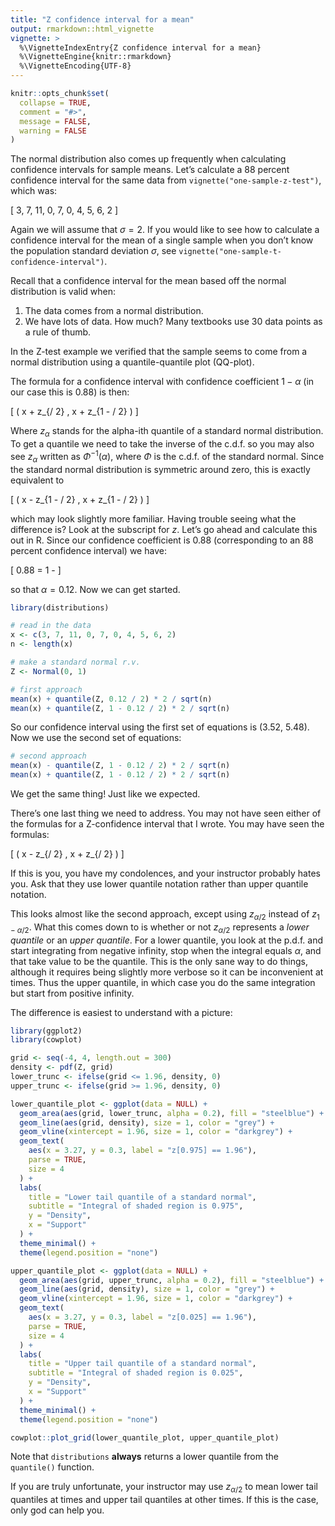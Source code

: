 ```yaml
---
title: "Z confidence interval for a mean"
output: rmarkdown::html_vignette
vignette: >
  %\VignetteIndexEntry{Z confidence interval for a mean}
  %\VignetteEngine{knitr::rmarkdown}
  %\VignetteEncoding{UTF-8}
---
```


```r
knitr::opts_chunk$set(
  collapse = TRUE,
  comment = "#>",
  message = FALSE,
  warning = FALSE
)
```

The normal distribution also comes up frequently when calculating confidence intervals for sample means. Let's calculate a 88 percent confidence interval for the same data from `vignette("one-sample-z-test")`, which was:

\[
  3, 7, 11, 0, 7, 0, 4, 5, 6, 2
\]

Again we will assume that $\sigma = 2$. If you would like to see how to calculate a confidence interval for the mean of a single sample when you don't know the population standard deviation $\sigma$, see `vignette("one-sample-t-confidence-interval")`.

Recall that a confidence interval for the mean based off the normal distribution is valid when:

1. The data comes from a normal distribution.
2. We have lots of data. How much? Many textbooks use 30 data points
  as a rule of thumb.

In the Z-test example we verified that the sample seems to come from a normal distribution using a quantile-quantile plot (QQ-plot).

The formula for a confidence interval with confidence coefficient $1 - \alpha$ (in our case this is 0.88) is then:

\[
  \left( \bar x + z_{\alpha / 2} \cdot \frac{\sigma}{\sqrt{n}},
  \bar x + z_{1 - \alpha / 2} \cdot \frac{\sigma}{\sqrt{n}} \right)
\]

Where $z_\alpha$ stands for the alpha-ith quantile of a standard normal distribution. To get a quantile we need to take the inverse of the c.d.f. so you may also see $z_\alpha$ written as $\Phi^{-1}(\alpha)$, where $\Phi$ is the c.d.f. of the standard normal. Since the standard normal distribution is symmetric around zero, this is exactly equivalent to

\[
  \left( \bar x - z_{1 - \alpha / 2} \cdot \frac{\sigma}{\sqrt{n}},
  \bar x + z_{1 - \alpha / 2} \cdot \frac{\sigma}{\sqrt{n}} \right)
\]

which may look slightly more familiar. Having trouble seeing what the difference is? Look at the subscript for $z$. Let's go ahead and calculate this out in R. Since our confidence coefficient is 0.88 (corresponding to an 88 percent confidence interval) we have:

\[
  0.88 = 1 - \alpha
\]

so that $\alpha = 0.12$. Now we can get started.

```r
library(distributions)

# read in the data
x <- c(3, 7, 11, 0, 7, 0, 4, 5, 6, 2)
n <- length(x)

# make a standard normal r.v.
Z <- Normal(0, 1)

# first approach
mean(x) + quantile(Z, 0.12 / 2) * 2 / sqrt(n)
mean(x) + quantile(Z, 1 - 0.12 / 2) * 2 / sqrt(n)
```

So our confidence interval using the first set of equations is (3.52, 5.48). Now we use the second set of equations:

```r
# second approach
mean(x) - quantile(Z, 1 - 0.12 / 2) * 2 / sqrt(n)
mean(x) + quantile(Z, 1 - 0.12 / 2) * 2 / sqrt(n)
```

We get the same thing! Just like we expected.

There's one last thing we need to address. You may not have seen either of the formulas for a Z-confidence interval that I wrote. You may have seen the formulas:

\[
  \left( \bar x - z_{\alpha / 2} \cdot \frac{\sigma}{\sqrt{n}},
  \bar x + z_{\alpha / 2} \cdot \frac{\sigma}{\sqrt{n}} \right)
\]

If this is you, you have my condolences, and your instructor probably hates you. Ask that they use lower quantile notation rather than upper quantile notation.

This looks almost like the second approach, except using $z_{\alpha / 2}$ instead of $z_{1 - \alpha / 2}$. What this comes down to is whether or not $z_{\alpha / 2}$ represents a *lower quantile* or an *upper quantile*. For a lower quantile, you look at the p.d.f. and start integrating from negative infinity, stop when the integral equals $\alpha$, and that take value to be the quantile. This is the only sane way to do things, although it requires being slightly more verbose so it can be inconvenient at times. Thus the upper quantile, in which case you do the same integration but start from positive infinity.

The difference is easiest to understand with a picture:

```r
library(ggplot2)
library(cowplot)

grid <- seq(-4, 4, length.out = 300)
density <- pdf(Z, grid)
lower_trunc <- ifelse(grid <= 1.96, density, 0)
upper_trunc <- ifelse(grid >= 1.96, density, 0)

lower_quantile_plot <- ggplot(data = NULL) +
  geom_area(aes(grid, lower_trunc, alpha = 0.2), fill = "steelblue") +
  geom_line(aes(grid, density), size = 1, color = "grey") +
  geom_vline(xintercept = 1.96, size = 1, color = "darkgrey") +
  geom_text(
    aes(x = 3.27, y = 0.3, label = "z[0.975] == 1.96"),
    parse = TRUE,
    size = 4
  ) +
  labs(
    title = "Lower tail quantile of a standard normal",
    subtitle = "Integral of shaded region is 0.975",
    y = "Density",
    x = "Support"
  ) +
  theme_minimal() +
  theme(legend.position = "none")

upper_quantile_plot <- ggplot(data = NULL) +
  geom_area(aes(grid, upper_trunc, alpha = 0.2), fill = "steelblue") +
  geom_line(aes(grid, density), size = 1, color = "grey") +
  geom_vline(xintercept = 1.96, size = 1, color = "darkgrey") +
  geom_text(
    aes(x = 3.27, y = 0.3, label = "z[0.025] == 1.96"),
    parse = TRUE,
    size = 4
  ) +
  labs(
    title = "Upper tail quantile of a standard normal",
    subtitle = "Integral of shaded region is 0.025",
    y = "Density",
    x = "Support"
  ) +
  theme_minimal() +
  theme(legend.position = "none")

cowplot::plot_grid(lower_quantile_plot, upper_quantile_plot)
```

Note that `distributions` **always** returns a lower quantile from the `quantile()` function.

If you are truly unfortunate, your instructor may use $z_{\alpha / 2}$ to mean lower tail quantiles at times and upper tail quantiles at other times. If this is the case, only god can help you.
